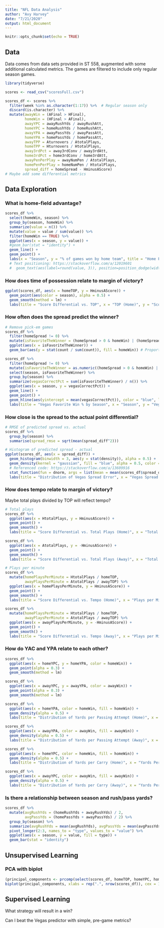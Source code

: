 ```yaml
---
title: "NFL Data Analysis"
author: "Avy Harvey"
date: "7/21/2020"
output: html_document
---
```


```r
knitr::opts_chunk$set(echo = TRUE)
```

## Data

Data comes from data sets provided in ST 558, augmented with some additional calculated metrics. The games are filtered to include only regular season games.

```r
library(tidyverse)

scores <- read_csv("scoresFull.csv")

scores_df <- scores %>%
  filter(week %in% as.character(1:17)) %>%  # Regular season only
  discard(is.character) %>%
  mutate(awayWin = (AFinal > HFinal),
         homeWin = (HFinal > AFinal),
         awayYPC = awayRushYds / awayRushAtt,
         homeYPC = homeRushYds / homeRushAtt,
         awayYPA = awayPassYds / awayPassAtt,
         homeYPA = homePassYds / homePassAtt,
         awayTPP = Aturnovers / AtotalPlays,
         homeTPP = Hturnovers / HtotalPlays,
         away3rdPct = away3rdConv / away3rdAtt,
         home3rdPct = home3rdConv / home3rdAtt,
         awayPenPerPlay = awayNumPen / AtotalPlays,
         homePenPerPlay = homeNumPen / HtotalPlays,
         spread_diff = homeSpread - HminusAScore)
# Maybe add some differential metrics
```

## Data Exploration

### What is home-field advantage?

```r
scores_df %>%
  select(homeWin, season) %>%
  group_by(season, homeWin) %>%
  summarize(value = n()) %>%
  mutate(value = value / sum(value)) %>%
  filter(homeWin == TRUE) %>%
  ggplot(aes(x = season, y = value)) +
  #geom_bar(stat = "identity") +
  geom_line() +
  geom_point() +
  labs(x = "Season", y = "% of games won by home team", title = "Home Field Advantage by Season")
  # Text positioning: https://stackoverflow.com/a/12019601
  #  geom_text(aes(label=round(value, 3)), position=position_dodge(width=0.9), vjust=-0.25)
```


### How does time of possession relate to margin of victory?

```r
ggplot(scores_df, aes(x = homeTOP, y = HminusAScore)) +
  geom_point(aes(color = season), alpha = 0.5) +
  geom_smooth(method = lm) +
  labs(title = "Score Differential vs. TOP", x = "TOP (Home)", y = "Score Differential (Home)")
```

### How often does the spread predict the winner?

```r
# Remove pick-em games
scores_df %>%
  filter(homeSpread != 0) %>%
  mutate(isFavoriteTheWinner = (homeSpread > 0 & homeWin) | (homeSpread < 0 & !homeWin) ) %>%
  ggplot(aes(x = isFavoriteTheWinner)) +
  geom_bar(aes(y = stat(count / sum(count)), fill = homeWin)) # Proportion from https://ggplot2.tidyverse.org/reference/stat.html

scores_df %>%
  filter(homeSpread != 0) %>%
  mutate(isFavoriteTheWinner = as.numeric((homeSpread > 0 & homeWin) | (homeSpread < 0 & !homeWin) )) %>%
  select(season, isFavoriteTheWinner) %>%
  group_by(season) %>%
  summarize(vegasCorrectPct = sum(isFavoriteTheWinner) / n()) %>%
  ggplot(aes(x = season, y = vegasCorrectPct)) + 
  geom_line() +
  geom_point() +
  geom_hline(aes(yintercept = mean(vegasCorrectPct)), color = "blue", linetype="dashed") +
  labs(title = "Vegas Favorite Win % by Season", x = "Season", y = "Vegas Favorite Win %")
```

### How close is the spread to the actual point differential?

```r
# RMSE of predicted spread vs. actual
scores_df %>%
  group_by(season) %>%
  summarise(spread_rmse = sqrt(mean(spread_diff^2)))

# Histogram of predicted spread - actual
ggplot(scores_df, aes(x = spread_diff)) +
  geom_histogram(binwidth = 3, aes(y = stat(density)), alpha = 0.5) +
  geom_density(kernel = "gaussian", fill = "blue", alpha = 0.5, color = "blue") +
  # Referenced code: https://stackoverflow.com/a/13609916
  stat_function(fun = dnorm, args = list(mean = mean(scores_df$spread_diff), sd = sd(scores_df$spread_diff)), color = "orange") +
  labs(title = "Distribution of Vegas Spread Error", x = "Vegas Spread - Actual Spread", y = "Density")
```


### How does tempo relate to margin of victory?

Maybe total plays divided by TOP will reflect tempo?

```r
# Total plays
scores_df %>%
  ggplot(aes(x = HtotalPlays, y = HminusAScore)) +
  geom_point() +
  geom_smooth() +
  labs(title = "Score Differential vs. Total Plays (Home)", x = "Total Plays", y = "Score Differential")

scores_df %>%
  ggplot(aes(x = AtotalPlays, y = -HminusAScore)) +
  geom_point() +
  geom_smooth() +
  labs(title = "Score Differential vs. Total Plays (Away)", x = "Total Plays", y = "Score Differential")

# Plays per minute
scores_df %>%
  mutate(homePlaysPerMinute = HtotalPlays / homeTOP,
         awayPlaysPerMinute = AtotalPlays / awayTOP) %>%
  ggplot(aes(x = homePlaysPerMinute, y = HminusAScore)) +
  geom_point() +
  geom_smooth() +
  labs(title = "Score Differential vs. Tempo (Home)", x = "Plays per Minute", y = "Score Differential")

scores_df %>%
  mutate(homePlaysPerMinute = HtotalPlays / homeTOP,
         awayPlaysPerMinute = AtotalPlays / awayTOP) %>%
  ggplot(aes(x = awayPlaysPerMinute, y = -HminusAScore)) +
  geom_point() +
  geom_smooth() +
  labs(title = "Score Differential vs. Tempo (Away)", x = "Plays per Minute", y = "Score Differential")
```


### How do YAC and YPA relate to each other?

```r
scores_df %>%
  ggplot(aes(x = homeYPC, y = homeYPA, color = homeWin)) +
  geom_point(alpha = 0.3) +
  geom_smooth(method = lm)

scores_df %>%
  ggplot(aes(x = awayYPC, y = awayYPA, color = awayWin)) +
  geom_point(alpha = 0.3) +
  geom_smooth(method = lm)

scores_df %>%
  ggplot(aes(x = homeYPA, color = homeWin, fill = homeWin)) +
  geom_density(alpha = 0.5) +
  labs(title = "Distribution of Yards per Passing Attempt (Home)", x = "Yards Per Attempt", y = "Density")

scores_df %>%
  ggplot(aes(x = awayYPA, color = awayWin, fill = awayWin)) +
  geom_density(alpha = 0.5) +
  labs(title = "Distribution of Yards per Passing Attempt (Away)", x = "Yards Per Attempt", y = "Density")

scores_df %>%
  ggplot(aes(x = homeYPC, color = homeWin, fill = homeWin)) +
  geom_density(alpha = 0.5) +
  labs(title = "Distribution of Yards per Carry (Home)", x = "Yards Per Carry", y = "Density")

scores_df %>%
  ggplot(aes(x = awayYPC, color = awayWin, fill = awayWin)) +
  geom_density(alpha = 0.5) +
  labs(title = "Distribution of Yards per Carry (Away)", x = "Yards Per Carry", y = "Density")
```

### Is there a relationship between season and rush/pass yards?

```r
scores_df %>%
  mutate(avgRushYds = (homeRushYds + awayRushYds) / 2,
         avgPassYds = (homePassYds + awayPassYds) / 2) %>%
  group_by(season) %>%
  summarize(avgRushYds = mean(avgRushYds), avgPassYds = mean(avgPassYds)) %>%
  pivot_longer(2:3, names_to = "type", values_to = "value") %>%
  ggplot(aes(x = season, y = value, fill = type)) +
  geom_bar(stat = "identity")
```


## Unsupervised Learning

### PCA with biplot

```r
(principal_components <- prcomp(select(scores_df, homeTOP, homeYPC, homeYPA, awayYPC, awayYPA, HtotalPlays, AtotalPlays) , scale = TRUE))
biplot(principal_components, xlabs = rep(".", nrow(scores_df)), cex = 1.5)
```

## Supervised Learning

What strategy will result in a win?

Can I beat the Vegas predictor with simple, pre-game metrics?
